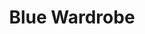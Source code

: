 ---
title: "Blue Wardrobe"
meta_title: "Blue Wardrobe craft"
description: "Craft de Blue Wardrobe"
rank: "s"
draft: false
name: "Blue Wardrobe"
recipe_img: "https://wiki.pokexgames.com/images/b/bd/Blue_Wardrobe.png"
level: 115
craft_time: 259200
result: 1
value_npc: 1
ingredients:
  - name: "Drawing Clipboards"
    quantity: 15
    item_img: "https://wiki.pokexgames.com/images/3/36/Drawing_Clipboard.png"
    value_npc: 1
  - name: "Cave Nail"
    quantity: 6
    item_img: "https://wiki.pokexgames.com/images/a/af/Cave_Nail.png"
    value_npc: 1
  - name: "Corrupted Champion Belt"
    quantity: 5
    item_img: "https://wiki.pokexgames.com/images/6/6b/Corrupted-Belt-of-Champion.gif"
    value_npc: 1
  - name: "Corrupted Doll Star"
    quantity: 5
    item_img: "https://wiki.pokexgames.com/images/f/f6/Corrupted-Doll-Star.gif"
    value_npc: 1
  - name: "Curly Pig Tail"
    quantity: 4
    item_img: "https://wiki.pokexgames.com/images/1/17/Curly_Pig_Tail.png"
    value_npc: 1
---